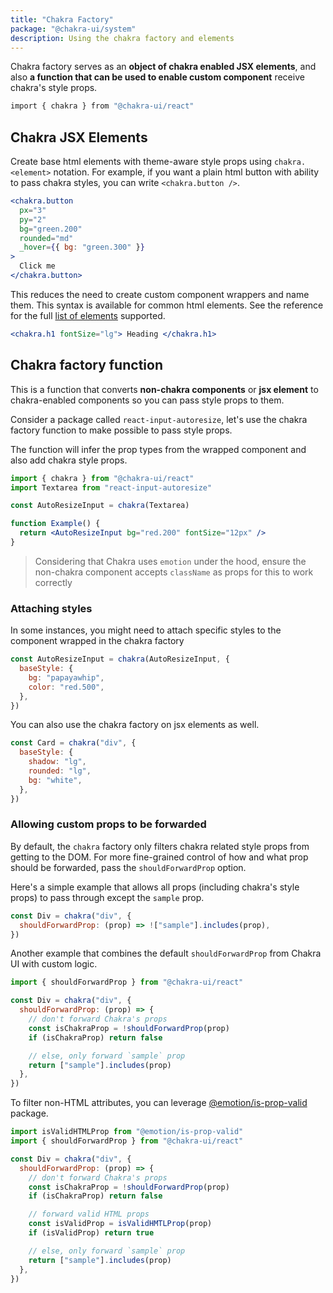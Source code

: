 ```yaml
---
title: "Chakra Factory"
package: "@chakra-ui/system"
description: Using the chakra factory and elements
---
```


Chakra factory serves as an **object of chakra enabled JSX elements**, and also
**a function that can be used to enable custom component** receive chakra's
style props.

```bash
import { chakra } from "@chakra-ui/react"
```

## Chakra JSX Elements

Create base html elements with theme-aware style props using `chakra.<element>`
notation. For example, if you want a plain html button with ability to pass
chakra styles, you can write `<chakra.button />`.

```jsx
<chakra.button
  px="3"
  py="2"
  bg="green.200"
  rounded="md"
  _hover={{ bg: "green.300" }}
>
  Click me
</chakra.button>
```

This reduces the need to create custom component wrappers and name them. This
syntax is available for common html elements. See the reference for the full
[list of elements](https://github.com/chakra-ui/chakra-ui/blob/develop/packages/system/src/system.utils.ts#L9)
supported.

```jsx live=false
<chakra.h1 fontSize="lg"> Heading </chakra.h1>
```

## Chakra factory function

This is a function that converts **non-chakra components** or **jsx element** to
chakra-enabled components so you can pass style props to them.

Consider a package called `react-input-autoresize`, let's use the chakra factory
function to make possible to pass style props.

The function will infer the prop types from the wrapped component and also add
chakra style props.

```jsx live=false
import { chakra } from "@chakra-ui/react"
import Textarea from "react-input-autoresize"

const AutoResizeInput = chakra(Textarea)

function Example() {
  return <AutoResizeInput bg="red.200" fontSize="12px" />
}
```

> Considering that Chakra uses `emotion` under the hood, ensure the non-chakra
> component accepts `className` as props for this to work correctly

### Attaching styles

In some instances, you might need to attach specific styles to the component
wrapped in the chakra factory

```jsx live=false
const AutoResizeInput = chakra(AutoResizeInput, {
  baseStyle: {
    bg: "papayawhip",
    color: "red.500",
  },
})
```

You can also use the chakra factory on jsx elements as well.

```jsx live=false
const Card = chakra("div", {
  baseStyle: {
    shadow: "lg",
    rounded: "lg",
    bg: "white",
  },
})
```

### Allowing custom props to be forwarded

By default, the `chakra` factory only filters chakra related style props from
getting to the DOM. For more fine-grained control of how and what prop should be
forwarded, pass the `shouldForwardProp` option.

Here's a simple example that allows all props (including chakra's style props)
to pass through except the `sample` prop.

```jsx live=false
const Div = chakra("div", {
  shouldForwardProp: (prop) => !["sample"].includes(prop),
})
```

Another example that combines the default `shouldForwardProp` from Chakra UI
with custom logic.

```jsx live=false
import { shouldForwardProp } from "@chakra-ui/react"

const Div = chakra("div", {
  shouldForwardProp: (prop) => {
    // don't forward Chakra's props
    const isChakraProp = !shouldForwardProp(prop)
    if (isChakraProp) return false

    // else, only forward `sample` prop
    return ["sample"].includes(prop)
  },
})
```

To filter non-HTML attributes, you can leverage
[@emotion/is-prop-valid](https://github.com/emotion-js/emotion/tree/master/packages/is-prop-valid)
package.

```jsx live=false
import isValidHTMLProp from "@emotion/is-prop-valid"
import { shouldForwardProp } from "@chakra-ui/react"

const Div = chakra("div", {
  shouldForwardProp: (prop) => {
    // don't forward Chakra's props
    const isChakraProp = !shouldForwardProp(prop)
    if (isChakraProp) return false

    // forward valid HTML props
    const isValidProp = isValidHMTLProp(prop)
    if (isValidProp) return true

    // else, only forward `sample` prop
    return ["sample"].includes(prop)
  },
})
```
